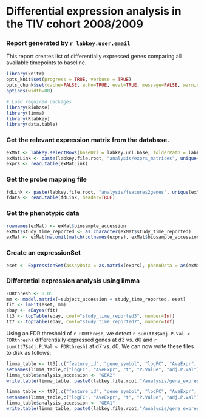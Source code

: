 # Differential expression analysis in the TIV cohort 2008/2009

### Report generated by `r labkey.user.email`


This report creates list of differentially expressed genes comparing all available timepoints to baseline. 



```r
library(knitr)
opts_knit$set(progress = TRUE, verbose = TRUE)
opts_chunk$set(cache=FALSE, echo=TRUE, eval=TRUE, message=FALSE, warning=TRUE, error=TRUE, dev="png", fig.width=6, fig.height=4, dpi=100, autodep=FALSE)
options(width=80)
```

```r
# Load required packages
library(Biobase)
library(limma)
library(Rlabkey)
library(data.table)
```

### Get the relevant expression matrix from the database.
```r
exMat <- labkey.selectRows(baseUrl = labkey.url.base, folderPath = labkey.url.path, schemaName = "study", queryName = "gene_expression_matrices", colFilter=makeFilter( c( 'expression_matrix_accession', 'IN', 'EXPM0001' ) ), colNameOpt="rname")
exMatLink <- paste(labkey.file.root, "analysis/exprs_matrices", unique(exMat$file_info_name), sep="/")
exprs <- read.table(exMatLink)
```

### Get the probe mapping file
```r
fdLink <- paste(labkey.file.root, "analysis/features2genes", unique(exMat$feature_mapping_file), sep="/")
fdata <- read.table(fdLink, header=TRUE)
```

### Get the phenotypic data
```r
rownames(exMat) <- exMat$biosample_accession
exMat$study_time_reported <- as.character(exMat$study_time_reported)
exMat <- exMat[na.omit(match(colnames(exprs), exMat$biosample_accession)),]
```

### Create an expressionSet
```r
eset <- ExpressionSet(assayData = as.matrix(exprs), phenoData = as(exMat, "AnnotatedDataFrame"), featureData = as(fdata, "AnnotatedDataFrame"))
```

### Differential expression analysis using limma
```r
FDRthresh <- 0.05
mm <- model.matrix(~subject_accession + study_time_reported, eset)
fit <- lmFit(eset, mm)
ebay <- eBayes(fit)
tt3 <- topTable(ebay, coef="study_time_reported3", number=Inf)
tt7 <- topTable(ebay, coef="study_time_reported7", number=Inf)
```

Using an FDR threshold of `r FDRthresh`, we detect `r sum(tt3$adj.P.Val < FDRthresh)` differentially expressed genes at d3 vs. d0 and `r sum(tt7$adj.P.Val < FDRthresh)` at d7 vs. d0. We can now write these files to disk as follows:

```r
limma_table <- tt3[,c("feature_id", "gene_symbol", "logFC", "AveExpr", "t", "P.Value", "adj.P.Val")]
setnames(limma_table,c("logFC", "AveExpr", "t", "P.Value", "adj.P.Val"), c("log_fc", "ave_expr", "statistic", "p_value", "adj_p_val"))
limma_table$analysis_accession <- "GEA2"
write.table(limma_table, paste0(labkey.file.root,"/analysis/gene_expression_analysis/limma/limma_table_TIV_0809_D3vsD0.tsv"),sep="\t", quote=FALSE, row.names=FALSE)

limma_table <- tt7[,c("feature_id", "gene_symbol", "logFC", "AveExpr", "t", "P.Value", "adj.P.Val")]
setnames(limma_table,c("logFC", "AveExpr", "t", "P.Value", "adj.P.Val"), c("log_fc", "ave_expr", "statistic", "p_value", "adj_p_val"))
limma_table$analysis_accession <- "GEA1"
write.table(limma_table, paste0(labkey.file.root,"/analysis/gene_expression_analysis/limma/limma_table_TIV_0809_D7vsD0.tsv"),sep="\t", quote=FALSE, row.names=FALSE)
```
